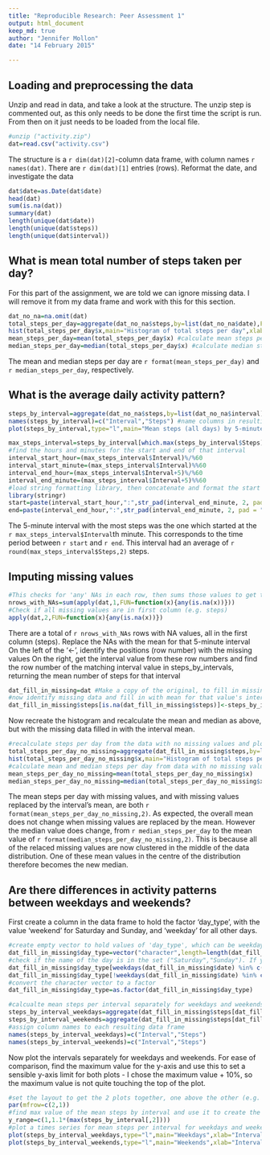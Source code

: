 ```yaml
---
title: "Reproducible Research: Peer Assessment 1"
output: html_document
keep_md: true
author: "Jennifer Mollon"
date: "14 February 2015"

---
```


## Loading and preprocessing the data

Unzip and read in data, and take a look at the structure. The unzip step is commented out, as this only needs to be done the first time the script is run. From then on it just needs to be loaded from the local file.

```r
#unzip ("activity.zip")
dat=read.csv("activity.csv")
```

The structure is a `r dim(dat)[2]`-column data frame, with column names `r names(dat)`. 
There are `r dim(dat)[1]` entries (rows).
Reformat the date, and investigate the data

```r
dat$date=as.Date(dat$date)
head(dat)
sum(is.na(dat))
summary(dat)
length(unique(dat$date))
length(unique(dat$steps))
length(unique(dat$interval))
```

## What is mean total number of steps taken per day?
  
For this part of the assignment, we are told we can ignore missing data. 
I will remove it from my data frame and work with this for this section.


```r
dat_no_na=na.omit(dat)
total_steps_per_day=aggregate(dat_no_na$steps,by=list(dat_no_na$date),FUN=sum) #sum steps over days
hist(total_steps_per_day$x,main="Histogram of total steps per day",xlab="Steps per day") #plots steps per day
mean_steps_per_day=mean(total_steps_per_day$x) #calculate mean steps per day
median_steps_per_day=median(total_steps_per_day$x) #calculate median steps per day
```

The mean and median steps per day are `r format(mean_steps_per_day)` and `r median_steps_per_day`, respectively.


## What is the average daily activity pattern?

```r
steps_by_interval=aggregate(dat_no_na$steps,by=list(dat_no_na$interval),FUN=mean) #calculate mean steps by interval across all days
names(steps_by_interval)=c("Interval","Steps") #name columns in resulting data frame
plot(steps_by_interval,type="l",main="Mean steps (all days) by 5-minute interval",xlab="Minute",ylab="Number of steps") #plot time series

```

```r
max_steps_interval=steps_by_interval[which.max(steps_by_interval$Steps),] #find interval with maximum steps averaged across days
#find the hours and minutes for the start and end of that interval
interval_start_hour=(max_steps_interval$Interval)%/%60 
interval_start_minute=(max_steps_interval$Interval)%%60
interval_end_hour=(max_steps_interval$Interval+5)%/%60
interval_end_minute=(max_steps_interval$Interval+5)%%60
#load string formatting library, then concatenate and format the start and end times
library(stringr)
start=paste(interval_start_hour,":",str_pad(interval_end_minute, 2, pad = "0"),sep="")
end=paste(interval_end_hour,":",str_pad(interval_end_minute, 2, pad = "0"),sep="")
```

The 5-minute interval with the most steps was the one which started at the `r max_steps_interval$Interval`th minute. This corresponds to the time period between `r start` and `r end`. This interval had an average of `r round(max_steps_interval$Steps,2)` steps. 


## Imputing missing values

```r
#This checks for 'any' NAs in each row, then sums those values to get the number of rows with any missing elements 
nrows_with_NAs=sum(apply(dat,1,FUN=function(x){any(is.na(x))}))
#Check if all missing values are in first column (e.g. steps)
apply(dat,2,FUN=function(x){any(is.na(x))})
```

There are a total of `r nrows_with_NAs` rows with NA values, all in the first column (steps).
Replace the NAs with the mean for that 5-minute interval
On the left of the '<-', identify the positions (row number) with the missing values
On the right, get the interval value from these row numbers and find the row number of the matching interval value in steps_by_intervals, returning the mean number of steps for that interval

```r
dat_fill_in_missing=dat #Make a copy of the original, to fill in missing values
#now identify missing data and fill in with mean for that value's interval
dat_fill_in_missing$steps[is.na(dat_fill_in_missing$steps)]<-steps_by_interval$Steps[match(dat_fill_in_missing$interval[is.na(dat_fill_in_missing$steps)],steps_by_interval$Interval)]
```

Now recreate the histogram and recalculate the mean and median as above, but with the missing data filled in with the interval mean.

```r
#recalculate steps per day from the data with no missing values and plot
total_steps_per_day_no_missing=aggregate(dat_fill_in_missing$steps,by=list(dat_fill_in_missing$date),FUN=sum) 
hist(total_steps_per_day_no_missing$x,main="Histogram of total steps per day, no missing data",xlab="Steps per day")
#calculate mean and median steps per day from data with no missing values
mean_steps_per_day_no_missing=mean(total_steps_per_day_no_missing$x)
median_steps_per_day_no_missing=median(total_steps_per_day_no_missing$x)
```

The mean steps per day with missing values, and with missing values replaced by the interval's mean, are both `r format(mean_steps_per_day_no_missing,2)`. As expected, the overall mean does not change when missing values are replaced by the mean. However the median value does change, from `r median_steps_per_day` to the mean value of `r format(median_steps_per_day_no_missing,2)`. This is because all of the relaced missing values are now clustered in the middle of the data distribution. One of these mean values in the centre of the distribution therefore becomes the new median. 


## Are there differences in activity patterns between weekdays and weekends?

First create a column in the data frame to hold the factor 'day_type', with the value 'weekend' for Saturday and Sunday, and 'weekday' for all other days. 

```r
#create empty vector to hold values of 'day_type', which can be weekday or weekend
dat_fill_in_missing$day_type=vector("character",length=length(dat_fill_in_missing$date))
#check if the name of the day is in the set ("Saturday","Sunday"). If yes, assign the value "weekend" to day_type, otherwise assign "weekday"
dat_fill_in_missing$day_type[weekdays(dat_fill_in_missing$date) %in% c("Saturday","Sunday")] = "weekend"
dat_fill_in_missing$day_type[!weekdays(dat_fill_in_missing$date) %in% c("Saturday","Sunday")] = "weekday"
#convert the character vector to a factor
dat_fill_in_missing$day_type=as.factor(dat_fill_in_missing$day_type)
```




```r
#calcualte mean steps per interval separately for weekdays and weekends
steps_by_interval_weekdays=aggregate(dat_fill_in_missing$steps[dat_fill_in_missing$day_type=="weekday"],by=list(dat_fill_in_missing$interval[dat_fill_in_missing$day_type=="weekday"]),FUN=mean)
steps_by_interval_weekends=aggregate(dat_fill_in_missing$steps[dat_fill_in_missing$day_type=="weekend"],by=list(dat_fill_in_missing$interval[dat_fill_in_missing$day_type=="weekend"]),FUN=mean)
#assign column names to each resulting data frame
names(steps_by_interval_weekdays)=c("Interval","Steps")
names(steps_by_interval_weekends)=c("Interval","Steps")

```

Now plot the intervals separately for weekdays and weekends. For ease of comparison, find the maximum value for the y-axis and use this to set a sensible y-axis limit for both plots - I chose the maximum value + 10%, so the maximum value is not quite touching the top of the plot.

```r
#set the layout to get the 2 plots together, one above the other (e.g. in 2 rows, 1 column)
par(mfrow=c(2,1))
#find max value of the mean steps by interval and use it to create the range limits for the y-axis
y_range=c(1,1.1*(max(steps_by_interval[,2])))
#plot a times series for mean steps per interval for weekdays and weekends
plot(steps_by_interval_weekdays,type="l",main="Weekdays",xlab="Interval",ylab="Number of steps",ylim=y_range)
plot(steps_by_interval_weekends,type="l",main="Weekends",xlab="Interval",ylab="Number of steps",ylim=y_range)

```

